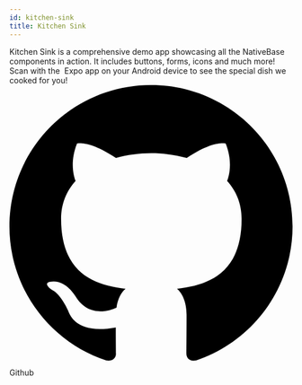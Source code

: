 ```yaml
---
id: kitchen-sink
title: Kitchen Sink
---
```



<Box>
  <Box m="0">
    <Box p="0" mb="12">
      <Box>
        Kitchen Sink is a comprehensive demo app showcasing all the NativeBase
        components in action. It includes buttons, forms, icons and much more!
      </Box>
      <Stack
        space="10"
        px="0"
        py="1"
        rounded="lg"
        direction={{ base: "column", md: "row" }}
      >
        <Box w={{ base: "100%", md: "75%" }}>
          <HStack>
            <Text>Scan with the </Text>
            <Image source={{ uri: "/img/expo-icon.svg" }} />
            <Text>
              Expo app on your Android device to see the special dish we cooked
              for you!
            </Text>
          </HStack>
          <Box
            alignItems="center"
            justifyContent="center"
            w={{ base: "100%", md: "48" }}
            px="5"
            py="3"
            mt="6"
            bg="transparent"
            _text={{
              fontSize: "md",
              textDecoration: "none",
              color: "indigo.500",
            }}
            rounded="full"
          >
            <Link href="https://github.com/nativebase/kitchen-sink">
              <Box mr="5" mb="-2">
                <svg
                  className="w-6 h-6 text-gray-100 fill-current"
                  viewBox="0 0 16 16"
                >
                  <path
                    fillRule="evenodd"
                    clipRule="evenodd"
                    d="M8 0C3.58 0 0 3.58 0 8C0 11.54 2.29 14.53 5.47 15.59C5.87 15.66 6.02 15.42 6.02 15.21C6.02 15.02 6.01 14.39 6.01 13.72C4 14.09 3.48 13.23 3.32 12.78C3.23 12.55 2.84 11.84 2.5 11.65C2.22 11.5 1.82 11.13 2.49 11.12C3.12 11.11 3.57 11.7 3.72 11.94C4.44 13.15 5.59 12.81 6.05 12.6C6.12 12.08 6.33 11.73 6.56 11.53C4.78 11.33 2.92 10.64 2.92 7.58C2.92 6.71 3.23 5.99 3.74 5.43C3.66 5.23 3.38 4.41 3.82 3.31C3.82 3.31 4.49 3.1 6.02 4.13C6.66 3.95 7.34 3.86 8.02 3.86C8.7 3.86 9.38 3.95 10.02 4.13C11.55 3.09 12.22 3.31 12.22 3.31C12.66 4.41 12.38 5.23 12.3 5.43C12.81 5.99 13.12 6.7 13.12 7.58C13.12 10.65 11.25 11.33 9.47 11.53C9.76 11.78 10.01 12.26 10.01 13.01C10.01 14.08 10 14.94 10 15.21C10 15.42 10.15 15.67 10.55 15.59C13.71 14.53 16 11.53 16 8C16 3.58 12.42 0 8 0Z"
                  />
                </svg>
              </Box>
              <Text color="gray.500">Github</Text>
            </Link>
          </Box>
        </Box>
        <Box flex="1" justify="center">
          <Box>
            <Image
              source={{ uri: "/img/kitchensink-qr.png" }}
              width={130}
              height={130}
            />
          </Box>
        </Box>
      </Stack>
    </Box>
    <Box mt="10" mb="12">
      <Center>
        <KitchenSinkIframe />
      </Center>
    </Box>
  </Box>
</Box>
